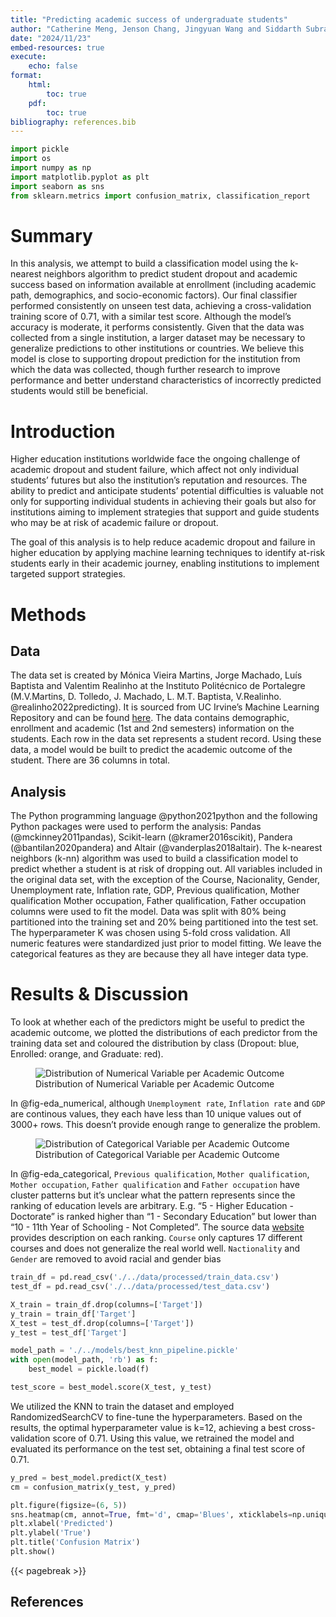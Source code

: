 ```yaml
---
title: "Predicting academic success of undergraduate students"
author: "Catherine Meng, Jenson Chang, Jingyuan Wang and Siddarth Subrahmanian"
date: "2024/11/23"
embed-resources: true
execute:
    echo: false
format:
    html:
        toc: true
    pdf:
        toc: true
bibliography: references.bib
---
```


```python
import pickle
import os
import numpy as np
import matplotlib.pyplot as plt
import seaborn as sns
from sklearn.metrics import confusion_matrix, classification_report
```

# Summary

In this analysis, we attempt to build a classification model using the k-nearest neighbors algorithm to predict student dropout and academic success based on information available at enrollment (including academic path, demographics, and socio-economic factors). Our final classifier performed consistently on unseen test data, achieving a cross-validation training score of 0.71, with a similar test score. Although the model's accuracy is moderate, it performs consistently. Given that the data was collected from a single institution, a larger dataset may be necessary to generalize predictions to other institutions or countries. We believe this model is close to supporting dropout prediction for the institution from which the data was collected, though further research to improve performance and better understand characteristics of incorrectly predicted students would still be beneficial.

# Introduction

Higher education institutions worldwide face the ongoing challenge of academic dropout and student failure, which affect not only individual students’ futures but also the institution’s reputation and resources. The ability to predict and anticipate students' potential difficulties is valuable not only for supporting individual students in achieving their goals but also for institutions aiming to implement strategies that support and guide students who may be at risk of academic failure or dropout.

The goal of this analysis is to help reduce academic dropout and failure in higher education by applying machine learning techniques to identify at-risk students early in their academic journey, enabling institutions to implement targeted support strategies.

# Methods

## Data
The data set is created by Mónica Vieira Martins, Jorge Machado, Luís Baptista and Valentim Realinho at the Instituto Politécnico de Portalegre (M.V.Martins, D. Tolledo, J. Machado, L. M.T. Baptista, V.Realinho. @realinho2022predicting). It is sourced from UC Irvine's Machine Learning Repository and can be found [here](https://archive.ics.uci.edu/dataset/697/predict+students+dropout+and+academic+success). The data contains demographic, enrollment and academic (1st and 2nd semesters) information on the students. Each row in the data set represents a student record. Using these data, a model would be built to predict the academic outcome of the student. There are 36 columns in total.

## Analysis

The Python programming language @python2021python and the following Python packages were used to perform the analysis: Pandas (@mckinney2011pandas), Scikit-learn (@kramer2016scikit), Pandera (@bantilan2020pandera) and Altair (@vanderplas2018altair). The k-nearest neighbors (k-nn) algorithm was used to build a classification model to predict whether a student is at risk of dropping out. All variables included in the original data set, with the exception of the Course, Nacionality, Gender, Unemployment rate, Inflation rate, GDP, Previous qualification, Mother qualification Mother occupation, Father qualification, Father occupation columns were used to fit the model. Data was split with 80% being partitioned into the training set and 20% being partitioned into the test set. The hyperparameter K was chosen using 5-fold cross validation. All numeric features were standardized just prior to model fitting. We leave the categorical features as they are because they all have integer data type.

# Results & Discussion

To look at whether each of the predictors might be useful to predict the academic outcome, we plotted the distributions of each predictor from the training data set and coloured the distribution by class (Dropout: blue, Enrolled: orange, and Graduate: red).

![Distribution of Numerical Variable per Academic Outcome](../figures/eda_numerical.png){#fig-eda_numerical}

In @fig-eda_numerical, although `Unemployment rate`, `Inflation rate` and `GDP` are continous values, they each have less than 10 unique values out of 3000+ rows. This doesn't provide enough range to generalize the problem.

![Distribution of Categorical Variable per Academic Outcome](../figures/eda_categorical.png){#fig-eda_categorical}

In @fig-eda_categorical, `Previous qualification`, `Mother qualification`, `Mother occupation`, `Father qualification` and `Father occupation` have cluster patterns but it's unclear what the pattern represents since the ranking of education levels are arbitrary. E.g. "5 - Higher Education - Doctorate" is ranked higher than "1 - Secondary Education" but lower than "10 - 11th Year of Schooling - Not Completed". The source data [website](https://archive.ics.uci.edu/dataset/697/predict+students+dropout+and+academic+success) provides description on each ranking. `Course` only captures 17 different courses and does not generalize the real world well. `Nactionality` and `Gender` are removed to avoid racial and gender bias

```python
train_df = pd.read_csv('./../data/processed/train_data.csv')
test_df = pd.read_csv('./../data/processed/test_data.csv')

X_train = train_df.drop(columns=['Target'])
y_train = train_df['Target']
X_test = test_df.drop(columns=['Target'])
y_test = test_df['Target']

model_path = './../models/best_knn_pipeline.pickle'
with open(model_path, 'rb') as f:
    best_model = pickle.load(f)

test_score = best_model.score(X_test, y_test)
```

We utilized the KNN to train the dataset and employed RandomizedSearchCV to fine-tune the hyperparameters. Based on the results, the optimal hyperparameter value is k=12, achieving a best cross-validation score of 0.71. Using this value, we retrained the model and evaluated its performance on the test set, obtaining a final test score of 0.71.

```python
y_pred = best_model.predict(X_test)
cm = confusion_matrix(y_test, y_pred)

plt.figure(figsize=(6, 5))
sns.heatmap(cm, annot=True, fmt='d', cmap='Blues', xticklabels=np.unique(y_test), yticklabels=np.unique(y_test))
plt.xlabel('Predicted')
plt.ylabel('True')
plt.title('Confusion Matrix')
plt.show()
```

{{< pagebreak >}}

## References

